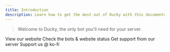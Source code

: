 ```yaml
---
title: Introduction
description: Learn how to get the most out of Ducky with this documentation.
---
```


> Welcome to Ducky, the only bot you'll need for your server.

<CardGroup cols={2}>
  <Card title="Website" icon="link" href="https://astrobirb.dev">
    View our website
  </Card>
  <Card title="Status" icon="signal-bars" href="https://status.astrobirb.dev">
    Check the bots & website status
  </Card>
  <Card title="Support Server" icon="message-question" href="https://astrobirb.dev/support">
    Get support from our server
  </Card>
  <Card title="Support Us" icon="hand-holding-dollar" href="https://ko-fi.com/astrobird">
    Support us @ ko-fi
  </Card>
</CardGroup> 